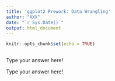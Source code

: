 ```yaml
---
title: 'ggplot2 Prework: Data Wrangling'
author: "XXX"
date: "`r Sys.Date()`"
output: html_document
---
```

<!--- Put your name in the author YAML field.--->
<!--- Load the tidyverse library in the setup chunk. Set message and warning to false in the setup chunk.--->
```r
knitr::opts_chunk$set(echo = TRUE)
```

<!--- Read in the `tidykids.csv` file, delete the first column `...1` and
clean the column names.--->
```r

```

<!--- Look at the data and the codebook. (Link to codebook: https://jrosen48.github.io/tidykids/articles/tidykids-codebook.html). 

How many variables are available in the tidykids dataset? How many distinct levels of the variable `variable` are there? -->

Type your answer here!

<!-- What does each variable represent? In what units?  -->

Type your answer here!

<!-- Example: You are only interested in the data for 2016. Filter the data for 2016. -->
```r

```

<!-- You want to create a new region variable. Create this using what we learned last week. Note that this code is provided in Canvas because it is long to type.-->
```r

```

<!-- You want to focus only on library expenditures. Look at the codebook to find the variable name for library expenditures and filter for it.-->

```r

```

<!-- You want to summarize(mean and std. dev) these library expenditures(inf_adj_perchild) by region for 2016. Do this.-->
```r

```
